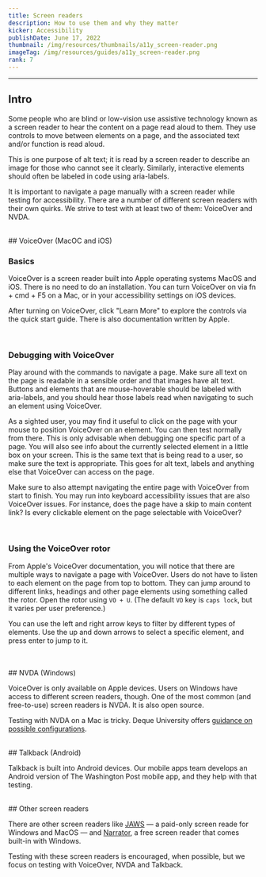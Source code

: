 ```yaml
---
title: Screen readers
description: How to use them and why they matter
kicker: Accessibility
publishDate: June 17, 2022
thumbnail: /img/resources/thumbnails/a11y_screen-reader.png
imageTag: /img/resources/guides/a11y_screen-reader.png
rank: 7
---
```


---

## Intro

Some people who are blind or low-vision use assistive technology known as a screen reader to hear the content on a page read aloud to them. They use controls to move between elements on a page, and the associated text and/or function is read aloud.

This is one purpose of alt text; it is read by a screen reader to describe an image for those who cannot see it clearly. Similarly, interactive elements should often be labeled in code using aria-labels.

It is important to navigate a page manually with a screen reader while testing for accessibility. There are a number of different screen readers with their own quirks. We strive to test with at least two of them: VoiceOver and NVDA.

<br />
## VoiceOver (MacOC and iOS)

### Basics

VoiceOver is a screen reader built into Apple operating systems MacOS and iOS. There is no need to do an installation. You can turn VoiceOver on via fn + cmd + F5 on a Mac, or in your accessibility settings on iOS devices.

After turning on VoiceOver, click "Learn More" to explore the controls via the quick start guide. There is also documentation written by Apple.

<Container>
  <Box css={{ display: "flex", justifyContent: "center", margin: "auto" }}>
    <InlineImage width={836} height={448} src="/images/voice-over.png" />
  </Box>
</Container>
<br />

### Debugging with VoiceOver

Play around with the commands to navigate a page. Make sure all text on the page is readable in a sensible order and that images have alt text. Buttons and elements that are mouse-hoverable should be labeled with aria-labels, and you should hear those labels read when navigating to such an element using VoiceOver.

As a sighted user, you may find it useful to click on the page with your mouse to position VoiceOver on an element. You can then test normally from there. This is only advisable when debugging one specific part of a page. You will also see info about the currently selected element in a little box on your screen. This is the same text that is being read to a user, so make sure the text is appropriate. This goes for alt text, labels and anything else that VoiceOver can access on the page.

Make sure to also attempt navigating the entire page with VoiceOver from start to finish. You may run into keyboard accessibility issues that are also VoiceOver issues. For instance, does the page have a skip to main content link? Is every clickable element on the page selectable with VoiceOver?

<Container>
  <Box css={{ display: "flex", justifyContent: "center", margin: "auto" }}>
    <InlineImage
      width={836}
      height={448}
      src="/images/voice-over-example.png"
    />
  </Box>
</Container>
<br />

### Using the VoiceOver rotor

From Apple's VoiceOver documentation, you will notice that there are multiple ways to navigate a page with VoiceOver. Users do not have to listen to each element on the page from top to bottom. They can jump around to different links, headings and other page elements using something called the rotor. Open the rotor using `VO + U`. (The default `VO` key is `caps lock`, but it varies per user preference.)

You can use the left and right arrow keys to filter by different types of elements. Use the up and down arrows to select a specific element, and press enter to jump to it.

<Container>
  <Box css={{ display: "flex", justifyContent: "center", margin: "auto" }}>
    <InlineImage
      width={836}
      height={448}
      src="/images/voice-over-rotor.png"
    />
  </Box>
</Container>
<br />

<br />
## NVDA (Windows)

VoiceOver is only available on Apple devices. Users on Windows have access to different screen readers, though. One of the most common (and free-to-use) screen readers is NVDA. It is also open source.

Testing with NVDA on a Mac is tricky. Deque University offers [guidance on possible configurations](https://dequeuniversity.com/mac/windows-screen-readers).

<br />
## Talkback (Android)

Talkback is built into Android devices. Our mobile apps team develops an Android version of The Washington Post mobile app, and they help with that testing.

<br />
## Other screen readers

There are other screen readers like [JAWS](https://www.freedomscientific.com/products/software/jaws/) — a paid-only screen reade for Windows and MacOS — and [Narrator](https://support.microsoft.com/en-us/windows/complete-guide-to-narrator-e4397a0d-ef4f-b386-d8ae-c172f109bdb1), a free screen reader that comes built-in with Windows.

Testing with these screen readers is encouraged, when possible, but we focus on testing with VoiceOver, NVDA and Talkback.
